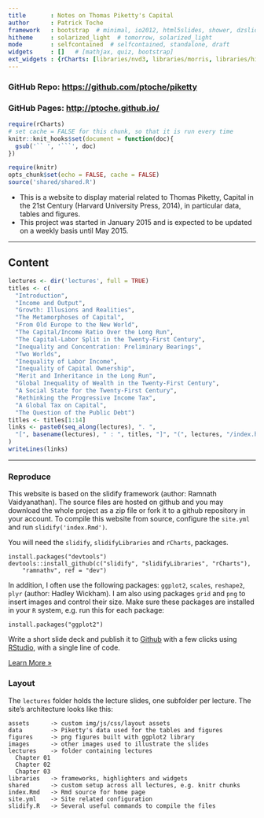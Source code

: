 ```yaml
---
title       : Notes on Thomas Piketty's Capital
author      : Patrick Toche
framework   : bootstrap  # minimal, io2012, html5slides, shower, dzslides
hitheme     : solarized_light  # tomorrow, solarized_light
mode        : selfcontained  # selfcontained, standalone, draft
widgets     : []   # [mathjax, quiz, bootstrap]
ext_widgets : {rCharts: [libraries/nvd3, libraries/morris, libraries/highcharts]}
---
```

### GitHub Repo: [https://github.com/ptoche/piketty](https://github.com/ptoche/piketty)

### GitHub Pages: [http://ptoche.github.io/](http://ptoche.github.io/)

```r
require(rCharts)
# set cache = FALSE for this chunk, so that it is run every time
knitr::knit_hooks$set(document = function(doc){
  gsub('`` ', '```', doc)
})
```

```r
require(knitr)
opts_chunk$set(echo = FALSE, cache = FALSE)
source('shared/shared.R')
```

- This is a website to display material related to Thomas Piketty, Capital in the 21st Century (Harvard University Press, 2014), in particular data, tables and figures. 
- This project was started in January 2015 and is expected to be updated on a weekly basis until May 2015.

---

## Content

```r
lectures <- dir('lectures', full = TRUE)
titles <- c(
  "Introduction",
  "Income and Output", 
  "Growth: Illusions and Realities", 
  "The Metamorphoses of Capital", 
  "From Old Europe to the New World",
  "The Capital/Income Ratio Over the Long Run",
  "The Capital-Labor Split in the Twenty-First Century",
  "Inequality and Concentration: Preliminary Bearings",
  "Two Worlds",
  "Inequality of Labor Income",
  "Inequality of Capital Ownership",
  "Merit and Inheritance in the Long Run",
  "Global Inequality of Wealth in the Twenty-First Century",
  "A Social State for the Twenty-First Century",
  "Rethinking the Progressive Income Tax", 
  "A Global Tax on Capital",
  "The Question of the Public Debt")
titles <- titles[1:14]
links <- paste0(seq_along(lectures), ". ", 
  "[", basename(lectures), " : ", titles, "]", "(", lectures, "/index.html)"
)
writeLines(links)
```

---

### Reproduce

This website is based on the slidify framework (author: Ramnath Vaidyanathan). The source files are hosted on github and you may download the whole project as a zip file or fork it to a github repository in your account. To compile this website from source, configure the `site.yml` and run `slidify('index.Rmd')`. 

You will need the `slidify`, `slidifyLibraries` and `rCharts`, packages.

    install.packages("devtools")  
    devtools::install_github(c("slidify", "slidifyLibraries", "rCharts"), 
        "ramnathv", ref = "dev")  

In addition, I often use the following packages: `ggplot2`, `scales`, `reshape2`, `plyr` (author: Hadley Wickham). I am also using packages `grid` and `png` to insert images and control their size. Make sure these packages are installed in your `R` system, e.g. run this for each package:

    install.packages("ggplot2")

Write a short slide deck and publish it to [Github](http://www.github.com) with a few clicks using [RStudio](http://www.rstudio.com), with a single line of code.

<p><a class="btn" href="start.html">Learn More &raquo;</a></p>


### Layout

The `lectures` folder holds the lecture slides, one subfolder per lecture. The site's architecture looks like this:

```
assets      -> custom img/js/css/layout assets
data        -> Piketty's data used for the tables and figures
figures     -> png figures built with ggplot2 library
images      -> other images used to illustrate the slides
lectures    -> folder containing lectures
  Chapter 01
  Chapter 02
  Chapter 03
libraries   -> frameworks, highlighters and widgets
shared      -> custom setup across all lectures, e.g. knitr chunks
index.Rmd   -> Rmd source for home page
site.yml    -> Site related configuration
slidify.R   -> Several useful commands to compile the files
```

